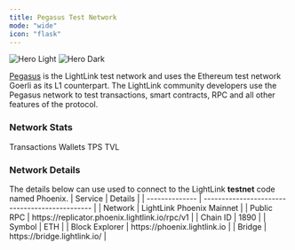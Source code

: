 ```yaml
---
title: Pegasus Test Network
mode: "wide"
icon: "flask"
---
```


<img
  className="block dark:hidden"
  src="/images/pegasus-testnet-banner.svg"
  alt="Hero Light"
/>
<img
  className="hidden dark:block"
  src="/images/pegasus-testnet-banner.svg"
  alt="Hero Dark"
/>

[Pegasus](https://pegasus.lightlink.io) is the LightLink test network and uses the Ethereum test network Goerli as its L1 counterpart. The LightLink community developers use the Pegasus
network to test transactions, smart contracts, RPC and all other features of the protocol.

### Network Stats

<CardGroup cols={4}>
  <Card title="200,000+" icon="message">
    Transactions
  </Card>
  <Card title="500,000+" icon="wallet">
    Wallets
  </Card>
  <Card title="10,000+" icon="gauge">
    TPS
  </Card>
  <Card title="48,000,000+" icon="lock">
    TVL
  </Card>
</CardGroup>

### Network Details

<Tip>
  The details below can use used to connect to the LightLink
  <b>testnet</b>
  code named Phoenix.
</Tip>

<Card >
| Service        | Details                                        |
| -------------- | ---------------------------------------------- |
| Network        | LightLink Phoenix Mainnet                      |
| Public RPC     | https://replicator.phoenix.lightlink.io/rpc/v1 |
| Chain ID       | 1890                                           |
| Symbol         | ETH                                            |
| Block Explorer | https://phoenix.lightlink.io                   |
| Bridge         | https://bridge.lightlink.io/                   |

</Card>
